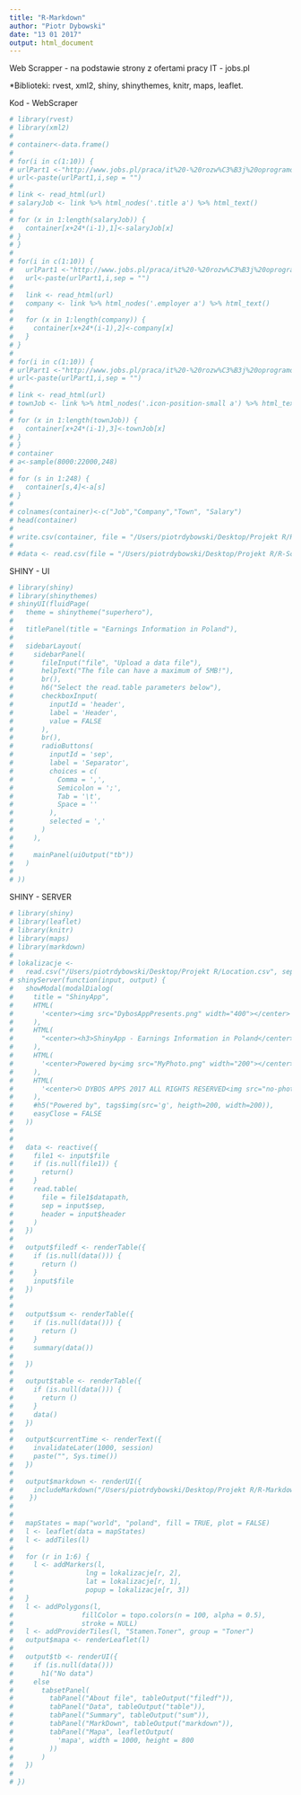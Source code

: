 ```yaml
---
title: "R-Markdown"
author: "Piotr Dybowski"
date: "13 01 2017"
output: html_document
---
```


Web Scrapper - na podstawie strony z ofertami pracy IT - jobs.pl

*Biblioteki: rvest, xml2, shiny, shinythemes, knitr, maps, leaflet.

Kod - WebScraper
```r
# library(rvest)
# library(xml2)
# 
# container<-data.frame()
# 
# for(i in c(1:10)) {
# urlPart1 <-"http://www.jobs.pl/praca/it%20-%20rozw%C3%B3j%20oprogramowania;t,111/p-"
# url<-paste(urlPart1,i,sep = "")
# 
# link <- read_html(url)
# salaryJob <- link %>% html_nodes('.title a') %>% html_text()
# 
# for (x in 1:length(salaryJob)) {
#   container[x+24*(i-1),1]<-salaryJob[x]
# }
# }
# 
# for(i in c(1:10)) {
#   urlPart1 <-"http://www.jobs.pl/praca/it%20-%20rozw%C3%B3j%20oprogramowania;t,111/p-"
#   url<-paste(urlPart1,i,sep = "")
#   
#   link <- read_html(url)
#   company <- link %>% html_nodes('.employer a') %>% html_text()
#   
#   for (x in 1:length(company)) {
#     container[x+24*(i-1),2]<-company[x]
#   }
# }
# 
# for(i in c(1:10)) {
# urlPart1 <-"http://www.jobs.pl/praca/it%20-%20rozw%C3%B3j%20oprogramowania;t,111/p-"
# url<-paste(urlPart1,i,sep = "")
# 
# link <- read_html(url)
# townJob <- link %>% html_nodes('.icon-position-small a') %>% html_text()
# 
# for (x in 1:length(townJob)) {
#   container[x+24*(i-1),3]<-townJob[x]
# }
# }
# container
# a<-sample(8000:22000,248)
# 
# for (s in 1:248) {
#   container[s,4]<-a[s]
# }
# 
# colnames(container)<-c("Job","Company","Town", "Salary")
# head(container)
# 
# write.csv(container, file = "/Users/piotrdybowski/Desktop/Projekt R/R-Scrapper.csv",row.names=TRUE)
# 
# #data <- read.csv(file = "/Users/piotrdybowski/Desktop/Projekt R/R-Scrapper.csv")

```


SHINY - UI

```r
# library(shiny)
# library(shinythemes)
# shinyUI(fluidPage(
#   theme = shinytheme("superhero"),
#   
#   titlePanel(title = "Earnings Information in Poland"),
#   
#   sidebarLayout(
#     sidebarPanel(
#       fileInput("file", "Upload a data file"),
#       helpText("The file can have a maximum of 5MB!"),
#       br(),
#       h6("Select the read.table parameters below"),
#       checkboxInput(
#         inputId = 'header',
#         label = 'Header',
#         value = FALSE
#       ),
#       br(),
#       radioButtons(
#         inputId = 'sep',
#         label = 'Separator',
#         choices = c(
#           Comma = ',',
#           Semicolon = ';',
#           Tab = '\t',
#           Space = ''
#         ),
#         selected = ','
#       )
#     ),
#     
#     mainPanel(uiOutput("tb"))
#   )
#   
# ))

```


SHINY - SERVER

```r
# library(shiny)
# library(leaflet)
# library(knitr)
# library(maps)
# library(markdown)
# 
# lokalizacje <-
#   read.csv("/Users/piotrdybowski/Desktop/Projekt R/Location.csv", sep = ",")
# shinyServer(function(input, output) {
#   showModal(modalDialog(
#     title = "ShinyApp",
#     HTML(
#       '<center><img src="DybosAppPresents.png" width="400"></center>'
#     ),
#     HTML(
#       "<center><h3>ShinyApp - Earnings Information in Poland</center>"
#     ),
#     HTML(
#       '<center>Powered by<img src="MyPhoto.png" width="200"></center>'
#     ),
#     HTML(
#       '<center>© DYBOS APPS 2017 ALL RIGHTS RESERVED<img src="no-photo.png" width="100"></center>'
#     ),
#     #h5("Powered by", tags$img(src='g', heigth=200, width=200)),
#     easyClose = FALSE
#   ))
#   
#   
#   data <- reactive({
#     file1 <- input$file
#     if (is.null(file1)) {
#       return()
#     }
#     read.table(
#       file = file1$datapath,
#       sep = input$sep,
#       header = input$header
#     )
#   })
#   
#   output$filedf <- renderTable({
#     if (is.null(data())) {
#       return ()
#     }
#     input$file
#   })
#   
#   
#   output$sum <- renderTable({
#     if (is.null(data())) {
#       return ()
#     }
#     summary(data())
#     
#   })
#   
#   output$table <- renderTable({
#     if (is.null(data())) {
#       return ()
#     }
#     data()
#   })
#   
#   output$currentTime <- renderText({
#     invalidateLater(1000, session)
#     paste("", Sys.time())
#   })
#   
#   output$markdown <- renderUI({
#     includeMarkdown("/Users/piotrdybowski/Desktop/Projekt R/R-Markdown.Rmd")
#    })
#   
#   
#   mapStates = map("world", "poland", fill = TRUE, plot = FALSE)
#   l <- leaflet(data = mapStates)
#   l <- addTiles(l)
#   
#   for (r in 1:6) {
#     l <- addMarkers(l,
#                  lng = lokalizacje[r, 2],
#                  lat = lokalizacje[r, 1],
#                  popup = lokalizacje[r, 3])
#   }
#   l <- addPolygons(l,
#                 fillColor = topo.colors(n = 100, alpha = 0.5),
#                 stroke = NULL)
#   l <- addProviderTiles(l, "Stamen.Toner", group = "Toner")
#   output$mapa <- renderLeaflet(l)
#   
#   output$tb <- renderUI({
#     if (is.null(data()))
#       h1("No data")
#     else
#       tabsetPanel(
#         tabPanel("About file", tableOutput("filedf")),
#         tabPanel("Data", tableOutput("table")),
#         tabPanel("Summary", tableOutput("sum")),
#         tabPanel("MarkDown", tableOutput("markdown")),
#         tabPanel("Mapa", leafletOutput(
#           'mapa', width = 1000, height = 800
#         ))
#       )
#   })
#   
# })
```















